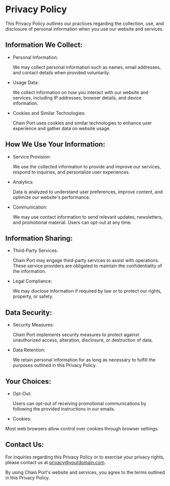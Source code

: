 # Privacy Policy

This Privacy Policy outlines our practices regarding the collection, use, and disclosure of personal information when you use our website and services.

## Information We Collect:

- Personal Information:

  We may collect personal information such as names, email addresses, and contact details when provided voluntarily.

- Usage Data:

  We collect information on how you interact with our website and services, including IP addresses, browser details, and device information.

- Cookies and Similar Technologies:

  Chain Port uses cookies and similar technologies to enhance user experience and gather data on website usage.

## How We Use Your Information:

- Service Provision:

  We use the collected information to provide and improve our services, respond to inquiries, and personalize user experiences.

- Analytics:

  Data is analyzed to understand user preferences, improve content, and optimize our website's performance.

- Communication:

  We may use contact information to send relevant updates, newsletters, and promotional material. Users can opt-out at any time.

## Information Sharing:

- Third-Party Services:

  Chain Port may engage third-party services to assist with operations. These service providers are obligated to maintain the confidentiality of the information.

- Legal Compliance:

  We may disclose information if required by law or to protect our rights, property, or safety.

## Data Security:

- Security Measures:

  Chain Port implements security measures to protect against unauthorized access, alteration, disclosure, or destruction of data.

- Data Retention:

  We retain personal information for as long as necessary to fulfill the purposes outlined in this Privacy Policy.

## Your Choices:

- Opt-Out:

  Users can opt-out of receiving promotional communications by following the provided instructions in our emails.

- Cookies:

 Most web browsers allow control over cookies through browser settings.

## Contact Us:

For inquiries regarding this Privacy Policy or to exercise your privacy rights, please contact us at privacy@yourdomain.com.

By using Chain Port's website and services, you agree to the terms outlined in this Privacy Policy.
